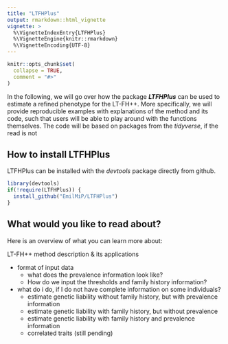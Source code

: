 ```yaml
---
title: "LTFHPlus"
output: rmarkdown::html_vignette
vignette: >
  %\VignetteIndexEntry{LTFHPlus}
  %\VignetteEngine{knitr::rmarkdown}
  %\VignetteEncoding{UTF-8}
---
```


```r
knitr::opts_chunk$set(
  collapse = TRUE,
  comment = "#>"
)
```
In the following, we will go over how the package ***LTFHPlus*** can be used to estimate a refined phenotype for the LT-FH++. More specifically, we will provide reproducible examples with explanations of the method and its code, such that users will be able to play around with the functions themselves. The code will be based on packages from the *tidyverse*, if the read is not 

## How to install LTFHPlus

LTFHPlus can be installed with the *devtools* package directly from github. 

```r
library(devtools)
if(!require(LTFHPlus)) {
  install_github("EmilMiP/LTFHPlus")
}
```


## What would you like to read about?


Here is an overview of what you can learn more about:


LT-FH++ method description & its applications

* format of input data
  + what does the prevalence information look like?
  + How do we input the thresholds and family history information?
* what do i do, if I do not have complete information on some individuals?
  + estimate genetic liability without family history, but with prevalence information
  + estimate genetic liability with family history, but without prevalence
  + estimate genetic liability with family history and prevalence information
  + correlated traits (still pending)


